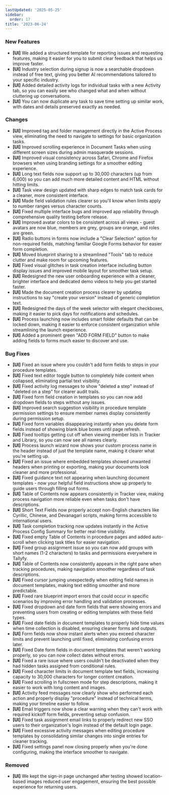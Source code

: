 ```yaml
---
lastUpdated: '2025-05-25'
sidebar:
  order: 17
title: '2023-06-24'
---
```


### New Features

- **[UI]** We added a structured template for reporting issues and requesting features, making it easier for you to submit clear feedback that helps us improve faster.
- **[UI]** Industry selection during signup is now a searchable dropdown instead of free text, giving you better AI recommendations tailored to your specific industry.
- **[UI]** Added detailed activity logs for individual tasks with a new Activity tab, so you can easily see who changed what and when without cluttering up conversations.
- **[UI]** You can now duplicate any task to save time setting up similar work, with dates and details preserved exactly as needed.

### Changes

- **[UI]** Improved tag and folder management directly in the Active Process view, eliminating the need to navigate to settings for basic organization tasks.
- **[UI]** Improved scrolling experience in Document Tasks when using different screen sizes during admin masquerade sessions.
- **[UI]** Improved visual consistency across Safari, Chrome and Firefox browsers when using branding settings for a smoother editing experience.
- **[UI]** Long text fields now support up to 30,000 characters (up from 6,000) so you can add much more detailed content and HTML without hitting limits.
- **[UI]** Task view design updated with sharp edges to match task cards for a cleaner, more consistent interface.
- **[UI]** Made field validation rules clearer so you'll know when limits apply to number ranges versus character counts.
- **[UI]** Fixed multiple interface bugs and improved app reliability through comprehensive quality testing before release.
- **[UI]** Improved avatar colors to be consistent across all views - guest avatars are now blue, members are grey, groups are orange, and roles are green.
- **[UI]** Radio buttons in forms now include a "Clear Selection" option for non-required fields, matching familiar Google Forms behavior for easier form completion.
- **[UI]** Moved blueprint sharing to a streamlined "Tools" tab to reduce clutter and make room for upcoming features.
- **[UI]** Fixed visual glitches in task creation interface including button display issues and improved mobile layout for smoother task setup.
- **[UI]** Redesigned the new user onboarding experience with a cleaner, brighter interface and dedicated demo videos to help you get started faster.
- **[UI]** Made the document creation process clearer by updating instructions to say "create your version" instead of generic completion text.
- **[UI]** Redesigned the days of the week selector with elegant checkboxes, making it easier to pick days for notifications and schedules.
- **[UI]** Process launching now includes smart folder defaults that can be locked down, making it easier to enforce consistent organization while streamlining the launch experience.
- **[UI]** Added a prominent green "ADD FORM FIELD" button to make adding fields to forms much easier to discover and use.

### Bug Fixes

- **[UI]** Fixed an issue where you couldn't add form fields to steps in your procedure templates.
- **[UI]** Fixed text editor toggle button to completely hide content when collapsed, eliminating partial text visibility.
- **[UI]** Fixed activity log messages to show "deleted a step" instead of "deleted on a step" for clearer audit trails.
- **[UI]** Fixed form field creation in templates so you can now add dropdown fields to steps without any issues.
- **[UI]** Improved search suggestion visibility in procedure template permission settings to ensure member names display consistently during permission setup.
- **[UI]** Fixed form variables disappearing instantly when you delete form fields instead of showing blank blue boxes until page refresh.
- **[UI]** Fixed tooltips getting cut off when viewing member lists in Tracker and Library, so you can now see all names clearly.
- **[UI]** Process launch wizard now shows your custom process name in the header instead of just the template name, making it clearer what you're setting up.
- **[UI]** Fixed an issue where embedded templates showed unwanted headers when printing or exporting, making your documents look cleaner and more professional.
- **[UI]** Fixed guidance text not appearing when launching document templates - now your helpful field instructions show up properly to guide users through filling out forms.
- **[UI]** Table of Contents now appears consistently in Tracker view, making process navigation more reliable even when tasks don't have descriptions.
- **[UI]** Short Text Fields now properly accept non-English characters like Cyrillic, Chinese, and Devanagari scripts, making forms accessible to international users.
- **[UI]** Task completion tracking now updates instantly in the Active Process Config Summary for better real-time visibility.
- **[UI]** Fixed empty Table of Contents in procedure pages and added auto-scroll when clicking task titles for easier navigation.
- **[UI]** Fixed group assignment issue so you can now add groups with short names (1-2 characters) to tasks and permissions everywhere in Tallyfy.
- **[UI]** Table of Contents now consistently appears in the right pane when tracking procedures, making navigation smoother regardless of task descriptions.
- **[UI]** Fixed cursor jumping unexpectedly when editing field names in document templates, making text editing smoother and more predictable.
- **[UI]** Fixed rare blueprint import errors that could occur in specific scenarios by improving error handling and validation processes.
- **[UI]** Fixed dropdown and date form fields that were showing errors and preventing users from creating or editing templates with these field types.
- **[UI]** Fixed date fields in document templates to properly hide time values when time collection is disabled, ensuring cleaner forms and outputs.
- **[UI]** Form fields now show instant alerts when you exceed character limits and prevent launching until fixed, eliminating confusing errors later.
- **[UI]** Fixed Date form fields in document templates that weren't working properly, so you can now collect dates without errors.
- **[UI]** Fixed a rare issue where users couldn't be deactivated when they had hidden tasks assigned from conditional rules.
- **[UI]** Fixed character limits in document template text fields, increasing capacity to 30,000 characters for longer content creation.
- **[UI]** Fixed scrolling in fullscreen mode for step descriptions, making it easier to work with long content and images.
- **[UI]** Activity feed messages now clearly show who performed each action and properly display "procedure" instead of technical terms, making your timeline easier to follow.
- **[UI]** Email triggers now show a clear warning when they can't work with required kickoff form fields, preventing setup confusion.
- **[UI]** Fixed task assignment email links to properly redirect new SSO users to their organization's login instead of the default login page.
- **[UI]** Fixed excessive activity messages when editing procedure templates by consolidating similar changes into single entries for cleaner tracking.
- **[UI]** Fixed settings panel now closing properly when you're done configuring, making the interface smoother to navigate.

### Removed

- **[UI]** We kept the sign-in page unchanged after testing showed location-based images reduced user engagement, ensuring the best possible experience for returning users.
